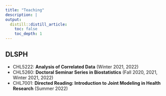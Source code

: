```yaml
---
title: "Teaching"
description: |
output:
  distill::distill_article:
    toc: false
    toc_depth: 1    
---
```


## DLSPH

* CHL5222: **Analysis of Correlated Data** (Winter 2021, 2022)
* CHL5260: **Doctoral Seminar Series in Biostatistics** (Fall 2020, 2021, Winter 2021, 2022)
* CHL7001: **Directed Reading: Introduction to Joint Modeling in Health Research** (Summer 2022)